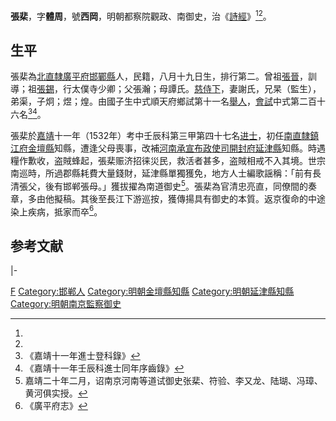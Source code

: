 {{明清人物信息框
| 姓名 = 張棐
| 原名 =
| 圖片名稱= 
| 圖片大小 =
| 圖片說明 = 
| 最高職務 =
| 國家 = 大明 
| 爵位 =
| 籍貫 = [[直隸|直隸]][[廣平府|廣平府]][[邯鄲縣|邯鄲縣]]
| 族裔 = 
| 旗籍 = 
| 字號 = 
| 諡號 =
| 出生日期 = 八月十九日
| 出生地點 =
| 逝世日期 = 
| 逝世地點 =
| 墓葬 =
| 配偶 = 謝氏
| 親屬 = 曾祖[[張晉_(明朝)|張晉]]，祖[[張錫_(明朝)|張錫]]，父張瀚，母譚氏
| 出身 =
* 嘉靖十一年壬辰科進士
| 經歷 =
| 著作 =  
*
*
*
}}
'''張棐'''{{BD|1496年||1555年||}}，字'''體周'''，號'''西岡'''，明朝都察院觀政、南御史，治《[[詩經|詩經]]》<ref name="登科錄"/><ref name="序齒錄"/>。

==生平==
張棐為[[北直隸|北直隸]][[廣平府|廣平府]][[邯鄲縣|邯鄲縣]]人，民籍，八月十九日生，排行第二。曾祖[[張晉_(明朝)|張晉]]，訓導；祖[[張錫_(明朝)|張錫]]，行太僕寺少卿；父張瀚；母譚氏。[[慈侍下|慈侍下]]，妻謝氏，兄杲（監生），弟渠，子炯；煜；煌。由國子生中式順天府鄉試第十一名[[舉人|舉人]]，[[會試|會試]]中式第二百十六名<ref name="登科錄">《嘉靖十一年進士登科錄》</ref><ref name="序齒錄">《嘉靖十一年壬辰科進士同年序齒錄》</ref>。

張棐於[[嘉靖|嘉靖]]十一年（1532年）考中壬辰科第三甲第四十七名[[进士|进士]]，初任[[南直隸|南直隸]][[鎮江府|鎮江府]][[金壇縣|金壇縣]]知縣，遭逢父母喪事，改補[[河南承宣布政使司|河南承宣布政使司]][[開封府|開封府]][[延津縣|延津縣]]知縣。時遇糧作歉收，盗賊蜂起，張棐赈济招徕災民，救活者甚多，盗賊相戒不入其境。世宗南巡時，所過郡縣耗費大量錢財，延津縣單獨獲免，地方人士編歌謡稱：「前有長清張父，後有邯郸張母。」獲拔擢為南道御史<ref>嘉靖二十年二月，诏南京河南等道试御史张棐、符验、李又龙、陆瑚、冯璋、黄河俱实授。</ref>。張棐為官清忠亮直，同僚間的奏章，多由他擬稿。其後至長江下游巡按，獲傳揚具有御史的本質。返京復命的中途染上疾病，抵家而卒<ref>《廣平府志》</ref>。

== 参考文献 ==
{{reflist}}

{{start box}}
{{s-off}}
{{s-before|[[戴璟|戴璟]]}}
{{s-title|明朝金壇縣知縣|1533年－1536年}}
{{s-after|[[張堯年_(嘉靖進士)|張堯年]]}}
|-
{{s-before|[[陳鶴_(監生)|陳鶴]]}}
{{s-title|明朝延津縣知縣|1538年－1540年}}
{{s-after|[[陳治策|陳治策]]}}
{{end box}}

{{嘉靖十一年壬辰科殿試金榜}}

{{Authority control}}
{{DEFAULTSORT:Zhang张}}
[[Category:张姓|F]]
[[Category:邯郸人|Category:邯郸人]]
[[Category:明朝金壇縣知縣|Category:明朝金壇縣知縣]]
[[Category:明朝延津縣知縣|Category:明朝延津縣知縣]]
[[Category:明朝南京監察御史|Category:明朝南京監察御史]]